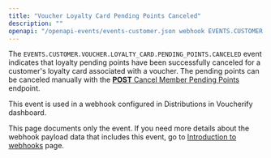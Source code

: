```yaml
---
title: "Voucher Loyalty Card Pending Points Canceled"
description: ""
openapi: "/openapi-events/events-customer.json webhook EVENTS.CUSTOMER.VOUCHER.LOYALTY_CARD.PENDING_POINTS.CANCELED"
---
```


The `EVENTS.CUSTOMER.VOUCHER.LOYALTY_CARD.PENDING_POINTS.CANCELED` event indicates that loyalty pending points have been successfully canceled for a customer's loyalty card associated with a voucher. The pending points can be canceled manually with the [**POST** Cancel Member Pending Points](/api-reference/loyalties/cancel-member-pending-points) endpoint.

This event is used in a webhook configured in Distributions in Voucherify dashboard.

<Note>This page documents only the event. If you need more details about the webhook payload data that includes this event, go to [Introduction to webhooks](/api-reference/introduction-to-webhooks "Introduction to webhooks v2024-01-01") page.</Note>